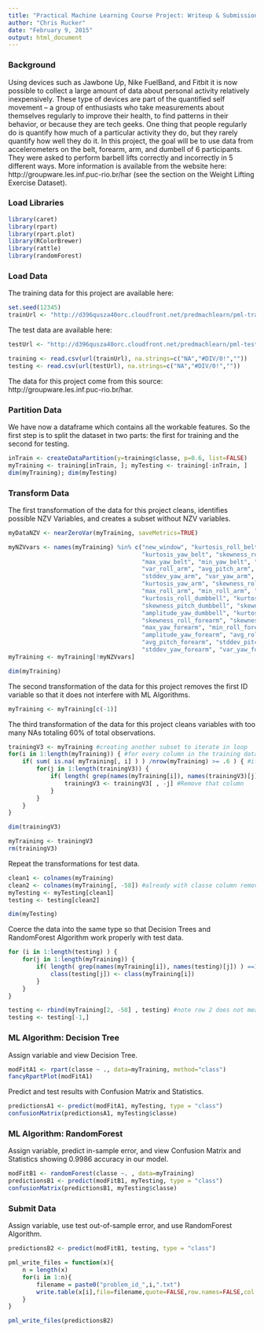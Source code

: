 ```yaml
---
title: "Practical Machine Learning Course Project: Writeup & Submission"
author: "Chris Rucker"
date: "February 9, 2015"
output: html_document
---
```


<h3>Background</h3>

Using devices such as Jawbone Up, Nike FuelBand, and Fitbit it is now possible to collect a large amount of data about personal activity relatively inexpensively. These type of devices are part of the quantified self movement – a group of enthusiasts who take measurements about themselves regularly to improve their health, to find patterns in their behavior, or because they are tech geeks. One thing that people regularly do is quantify how much of a particular activity they do, but they rarely quantify how well they do it. In this project, the goal will be to use data from accelerometers on the belt, forearm, arm, and dumbell of 6 participants. They were asked to perform barbell lifts correctly and incorrectly in 5 different ways. More information is available from the website here: http://groupware.les.inf.puc-rio.br/har (see the section on the Weight Lifting Exercise Dataset). 

<h3>Load Libraries</h3>

```r
library(caret)
library(rpart)
library(rpart.plot)
library(RColorBrewer)
library(rattle)
library(randomForest)
```

<h3>Load Data</h3>

The training data for this project are available here:

```r
set.seed(12345)
trainUrl <- "http://d396qusza40orc.cloudfront.net/predmachlearn/pml-training.csv"
```
The test data are available here:

```r
testUrl <- "http://d396qusza40orc.cloudfront.net/predmachlearn/pml-testing.csv"

training <- read.csv(url(trainUrl), na.strings=c("NA","#DIV/0!",""))
testing <- read.csv(url(testUrl), na.strings=c("NA","#DIV/0!",""))
```

The data for this project come from this source: http://groupware.les.inf.puc-rio.br/har.

<h3>Partition Data</h3>

We have now a dataframe which contains all the workable features. So the first step is to split the dataset in two parts: the first for training and the second for testing.

```r
inTrain <- createDataPartition(y=training$classe, p=0.6, list=FALSE)
myTraining <- training[inTrain, ]; myTesting <- training[-inTrain, ]
dim(myTraining); dim(myTesting)
```

<h3>Transform Data</h3>

The first transformation of the data for this project cleans, identifies possible NZV Variables, and creates a subset without NZV variables.

```r
myDataNZV <- nearZeroVar(myTraining, saveMetrics=TRUE)

myNZVvars <- names(myTraining) %in% c("new_window", "kurtosis_roll_belt", "kurtosis_picth_belt",
                                      "kurtosis_yaw_belt", "skewness_roll_belt", "skewness_roll_belt.1", "skewness_yaw_belt",
                                      "max_yaw_belt", "min_yaw_belt", "amplitude_yaw_belt", "avg_roll_arm", "stddev_roll_arm",
                                      "var_roll_arm", "avg_pitch_arm", "stddev_pitch_arm", "var_pitch_arm", "avg_yaw_arm",
                                      "stddev_yaw_arm", "var_yaw_arm", "kurtosis_roll_arm", "kurtosis_picth_arm",
                                      "kurtosis_yaw_arm", "skewness_roll_arm", "skewness_pitch_arm", "skewness_yaw_arm",
                                      "max_roll_arm", "min_roll_arm", "min_pitch_arm", "amplitude_roll_arm", "amplitude_pitch_arm",
                                      "kurtosis_roll_dumbbell", "kurtosis_picth_dumbbell", "kurtosis_yaw_dumbbell", "skewness_roll_dumbbell",
                                      "skewness_pitch_dumbbell", "skewness_yaw_dumbbell", "max_yaw_dumbbell", "min_yaw_dumbbell",
                                      "amplitude_yaw_dumbbell", "kurtosis_roll_forearm", "kurtosis_picth_forearm", "kurtosis_yaw_forearm",
                                      "skewness_roll_forearm", "skewness_pitch_forearm", "skewness_yaw_forearm", "max_roll_forearm",
                                      "max_yaw_forearm", "min_roll_forearm", "min_yaw_forearm", "amplitude_roll_forearm",
                                      "amplitude_yaw_forearm", "avg_roll_forearm", "stddev_roll_forearm", "var_roll_forearm",
                                      "avg_pitch_forearm", "stddev_pitch_forearm", "var_pitch_forearm", "avg_yaw_forearm",
                                      "stddev_yaw_forearm", "var_yaw_forearm")
myTraining <- myTraining[!myNZVvars]

dim(myTraining)
```

The second transformation of the data for this project removes the first ID variable so that it does not interfere with ML Algorithms.

```r
myTraining <- myTraining[c(-1)]
```

The third transformation of the data for this project cleans variables with too many NAs totaling 60% of total observations.

```r
trainingV3 <- myTraining #creating another subset to iterate in loop
for(i in 1:length(myTraining)) { #for every column in the training dataset
    if( sum( is.na( myTraining[, i] ) ) /nrow(myTraining) >= .6 ) { #if n?? NAs > 60% of total observations
        for(j in 1:length(trainingV3)) {
            if( length( grep(names(myTraining[i]), names(trainingV3)[j]) ) ==1)  { #if the columns are the same:
                trainingV3 <- trainingV3[ , -j] #Remove that column
            }   
        } 
    }
}

dim(trainingV3)

myTraining <- trainingV3
rm(trainingV3)
```

Repeat the transformations for test data.

```r
clean1 <- colnames(myTraining)
clean2 <- colnames(myTraining[, -58]) #already with classe column removed
myTesting <- myTesting[clean1]
testing <- testing[clean2]

dim(myTesting)
```

Coerce the data into the same type so that Decision Trees and RandomForest Algorithm work properly with test data.

```r
for (i in 1:length(testing) ) {
    for(j in 1:length(myTraining)) {
        if( length( grep(names(myTraining[i]), names(testing)[j]) ) ==1)  {
            class(testing[j]) <- class(myTraining[i])
        }      
    }      
}

testing <- rbind(myTraining[2, -58] , testing) #note row 2 does not mean anything, this will be removed right.. now:
testing <- testing[-1,]
```

<h3>ML Algorithm: Decision Tree</h3>

Assign variable and view Decision Tree.

```r
modFitA1 <- rpart(classe ~ ., data=myTraining, method="class")
fancyRpartPlot(modFitA1)
```

Predict and test results with Confusion Matrix and Statistics.

```r
predictionsA1 <- predict(modFitA1, myTesting, type = "class")
confusionMatrix(predictionsA1, myTesting$classe)
```

<h3>ML Algorithm: RandomForest</h3>

Assign variable, predict in-sample error, and view Confusion Matrix and Statistics showing 0.9986 accuracy in our model.

```r
modFitB1 <- randomForest(classe ~. , data=myTraining)
predictionsB1 <- predict(modFitB1, myTesting, type = "class")
confusionMatrix(predictionsB1, myTesting$classe)
```

<h3>Submit Data</h3>

Assign variable, use test out-of-sample error, and use RandomForest Algorithm.

```r
predictionsB2 <- predict(modFitB1, testing, type = "class")

pml_write_files = function(x){
    n = length(x)
    for(i in 1:n){
        filename = paste0("problem_id_",i,".txt")
        write.table(x[i],file=filename,quote=FALSE,row.names=FALSE,col.names=FALSE)
    }
}

pml_write_files(predictionsB2)
```

